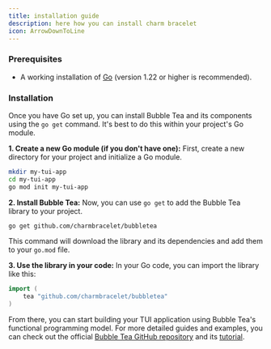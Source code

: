 ```yaml
---
title: installation guide
description: here how you can install charm bracelet
icon: ArrowDownToLine
---
```



### Prerequisites

  * A working installation of [Go](https://go.dev/doc/install) (version 1.22 or higher is recommended).

### Installation

Once you have Go set up, you can install Bubble Tea and its components using the `go get` command. It's best to do this within your project's Go module.

**1. Create a new Go module (if you don't have one):**
First, create a new directory for your project and initialize a Go module.

```bash
mkdir my-tui-app
cd my-tui-app
go mod init my-tui-app
```

**2. Install Bubble Tea:**
Now, you can use `go get` to add the Bubble Tea library to your project.

```bash
go get github.com/charmbracelet/bubbletea
```

This command will download the library and its dependencies and add them to your `go.mod` file.

**3. Use the library in your code:**
In your Go code, you can import the library like this:

```go
import (
    tea "github.com/charmbracelet/bubbletea"
)
```

From there, you can start building your TUI application using Bubble Tea's functional programming model. For more detailed guides and examples, you can check out the official [Bubble Tea GitHub repository](https://github.com/charmbracelet/bubbletea) and its [tutorial](https://github.com/charmbracelet/bubbletea/tree/master/examples).